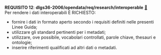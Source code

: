 ::: {#req-12 .callout-important appearance="simple" icon=false}
[**REQUISITO 12**]{.testo-rosso}: **dlgs36-2006/opendata/req/research/interoperable** [🔗](#req-12){.link-req}<br>
Per rendere i dati interoperabili È RICHIESTO:

- fornire i dati in formato aperto secondo i requisiti definiti nelle presenti Linee Guida;
- utilizzare gli standard pertinenti per i metadati;
- utilizzare, ove possibile, vocabolari controllati, parole chiave, thesauri e ontologie;
- inserire riferimenti qualificati ad altri dati o metadati.
:::
